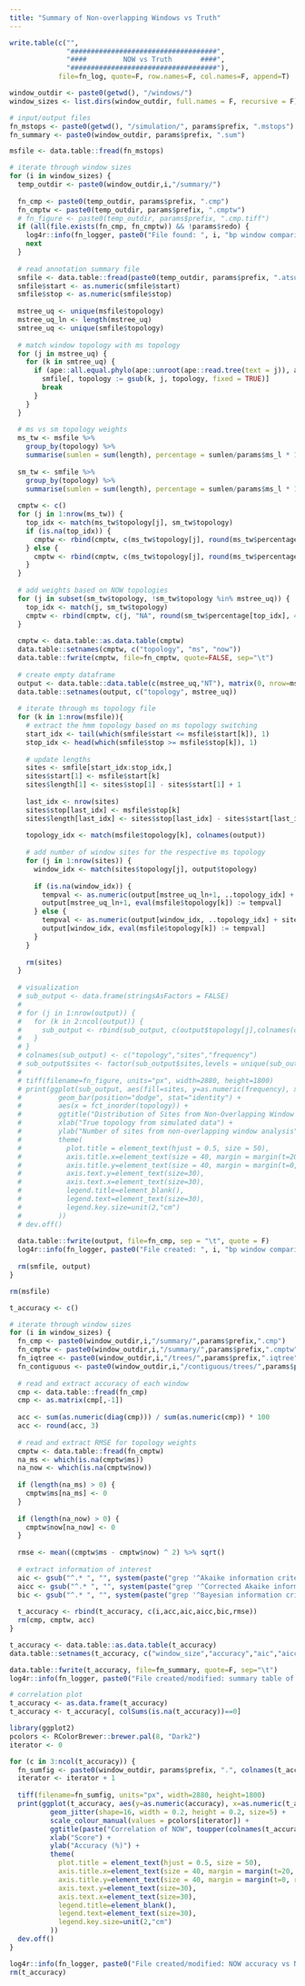 ```yaml
---
title: "Summary of Non-overlapping Windows vs Truth"
---
```


```r
write.table(c("",
              "####################################",
              "####         NOW vs Truth       ####",
              "####################################"),
            file=fn_log, quote=F, row.names=F, col.names=F, append=T)

window_outdir <- paste0(getwd(), "/windows/")
window_sizes <- list.dirs(window_outdir, full.names = F, recursive = F)

# input/output files
fn_mstops <- paste0(getwd(), "/simulation/", params$prefix, ".mstops")
fn_summary <- paste0(window_outdir, params$prefix, ".sum")
```

```r
msfile <- data.table::fread(fn_mstops)

# iterate through window sizes
for (i in window_sizes) {
  temp_outdir <- paste0(window_outdir,i,"/summary/")
  
  fn_cmp <- paste0(temp_outdir, params$prefix, ".cmp")
  fn_cmptw <- paste0(temp_outdir, params$prefix, ".cmptw")
  # fn_figure <- paste0(temp_outdir, params$prefix, ".cmp.tiff")
  if (all(file.exists(fn_cmp, fn_cmptw)) && !params$redo) {
    log4r::info(fn_logger, paste0("File found: ", i, "bp window comparison file."))
    next
  }
  
  # read annotation summary file
  smfile <- data.table::fread(paste0(temp_outdir, params$prefix, ".atsum"))
  smfile$start <- as.numeric(smfile$start)
  smfile$stop <- as.numeric(smfile$stop)
  
  mstree_uq <- unique(msfile$topology)
  mstree_uq_ln <- length(mstree_uq)
  smtree_uq <- unique(smfile$topology)
  
  # match window topology with ms topology
  for (j in mstree_uq) {
    for (k in smtree_uq) {
      if (ape::all.equal.phylo(ape::unroot(ape::read.tree(text = j)), ape::read.tree(text = k))) {
        smfile[, topology := gsub(k, j, topology, fixed = TRUE)]
        break
      }
    }
  }
  
  # ms vs sm topology weights
  ms_tw <- msfile %>%
    group_by(topology) %>%
    summarise(sumlen = sum(length), percentage = sumlen/params$ms_l * 100)
  
  sm_tw <- smfile %>%
    group_by(topology) %>%
    summarise(sumlen = sum(length), percentage = sumlen/params$ms_l * 100)
  
  cmptw <- c()
  for (j in 1:nrow(ms_tw)) {
    top_idx <- match(ms_tw$topology[j], sm_tw$topology)
    if (is.na(top_idx)) {
      cmptw <- rbind(cmptw, c(ms_tw$topology[j], round(ms_tw$percentage[j], 4), "NA"))
    } else {
      cmptw <- rbind(cmptw, c(ms_tw$topology[j], round(ms_tw$percentage[j], 4), round(sm_tw$percentage[top_idx], 4)))
    }
  }
  
  # add weights based on NOW topologies
  for (j in subset(sm_tw$topology, !sm_tw$topology %in% mstree_uq)) {
    top_idx <- match(j, sm_tw$topology)
    cmptw <- rbind(cmptw, c(j, "NA", round(sm_tw$percentage[top_idx], 4)))
  }
  
  cmptw <- data.table::as.data.table(cmptw)
  data.table::setnames(cmptw, c("topology", "ms", "now"))
  data.table::fwrite(cmptw, file=fn_cmptw, quote=FALSE, sep="\t")
  
  # create empty dataframe
  output <- data.table::data.table(c(mstree_uq,"NT"), matrix(0, nrow=mstree_uq_ln+1, ncol=mstree_uq_ln))
  data.table::setnames(output, c("topology", mstree_uq))
  
  # iterate through ms topology file
  for (k in 1:nrow(msfile)){
    # extract the hmm topology based on ms topology switching
    start_idx <- tail(which(smfile$start <= msfile$start[k]), 1)
    stop_idx <- head(which(smfile$stop >= msfile$stop[k]), 1)
    
    # update lengths
    sites <- smfile[start_idx:stop_idx,]
    sites$start[1] <- msfile$start[k]
    sites$length[1] <- sites$stop[1] - sites$start[1] + 1
    
    last_idx <- nrow(sites)
    sites$stop[last_idx] <- msfile$stop[k]
    sites$length[last_idx] <- sites$stop[last_idx] - sites$start[last_idx] + 1
    
    topology_idx <- match(msfile$topology[k], colnames(output))
    
    # add number of window sites for the respective ms topology
    for (j in 1:nrow(sites)) {
      window_idx <- match(sites$topology[j], output$topology)
      
      if (is.na(window_idx)) {
        tempval <- as.numeric(output[mstree_uq_ln+1, ..topology_idx] + sites$length[j])
        output[mstree_uq_ln+1, eval(msfile$topology[k]) := tempval]
      } else {
        tempval <- as.numeric(output[window_idx, ..topology_idx] + sites$length[j])
        output[window_idx, eval(msfile$topology[k]) := tempval]
      }
    }
    
    rm(sites)
  }
  
  # visualization
  # sub_output <- data.frame(stringsAsFactors = FALSE)
  # 
  # for (j in 1:nrow(output)) {
  #   for (k in 2:ncol(output)) {
  #     sub_output <- rbind(sub_output, c(output$topology[j],colnames(output[k]),output[j,k]))
  #   }
  # }
  # colnames(sub_output) <- c("topology","sites","frequency")
  # sub_output$sites <- factor(sub_output$sites,levels = unique(sub_output$sites),ordered = T)
  # 
  # tiff(filename=fn_figure, units="px", width=2880, height=1800)
  # print(ggplot(sub_output, aes(fill=sites, y=as.numeric(frequency), x=topology)) + 
  #         geom_bar(position="dodge", stat="identity") +
  #         aes(x = fct_inorder(topology)) +
  #         ggtitle("Distribution of Sites from Non-Overlapping Window Analysis in Simulated Dataset") + 
  #         xlab("True topology from simulated data") +
  #         ylab("Number of sites from non-overlapping window analysis") +
  #         theme(
  #           plot.title = element_text(hjust = 0.5, size = 50),
  #           axis.title.x=element_text(size = 40, margin = margin(t=20, r=0, b=0, l=0)),
  #           axis.title.y=element_text(size = 40, margin = margin(t=0, r=20, b=0, l=0)),
  #           axis.text.y=element_text(size=30),
  #           axis.text.x=element_text(size=30),
  #           legend.title=element_blank(),
  #           legend.text=element_text(size=30),
  #           legend.key.size=unit(2,"cm")
  #         ))
  # dev.off()
  
  data.table::fwrite(output, file=fn_cmp, sep = "\t", quote = F)
  log4r::info(fn_logger, paste0("File created: ", i, "bp window comparison files (", params$prefix, ".cmp)."))
  
  rm(smfile, output)
}

rm(msfile)
```

```r
t_accuracy <- c()

# iterate through window sizes
for (i in window_sizes) {
  fn_cmp <- paste0(window_outdir,i,"/summary/",params$prefix,".cmp")
  fn_cmptw <- paste0(window_outdir,i,"/summary/",params$prefix,".cmptw")
  fn_iqtree <- paste0(window_outdir,i,"/trees/",params$prefix,".iqtree")
  fn_contiguous <- paste0(window_outdir,i,"/contiguous/trees/",params$prefix,".iqtree")
  
  # read and extract accuracy of each window
  cmp <- data.table::fread(fn_cmp)
  cmp <- as.matrix(cmp[,-1])
  
  acc <- sum(as.numeric(diag(cmp))) / sum(as.numeric(cmp)) * 100
  acc <- round(acc, 3)
  
  # read and extract RMSE for topology weights
  cmptw <- data.table::fread(fn_cmptw)
  na_ms <- which(is.na(cmptw$ms))
  na_now <- which(is.na(cmptw$now))
  
  if (length(na_ms) > 0) {
    cmptw$ms[na_ms] <- 0
  }
  
  if (length(na_now) > 0) {
    cmptw$now[na_now] <- 0
  }
  
  rmse <- mean((cmptw$ms - cmptw$now) ^ 2) %>% sqrt()
  
  # extract information of interest
  aic <- gsub("^.* ", "", system(paste("grep '^Akaike information criterion'",fn_iqtree), intern = T))
  aicc <- gsub("^.* ", "", system(paste("grep '^Corrected Akaike information criterion'",fn_iqtree), intern = T))
  bic <- gsub("^.* ", "", system(paste("grep '^Bayesian information criterion'",fn_iqtree), intern = T))
  
  t_accuracy <- rbind(t_accuracy, c(i,acc,aic,aicc,bic,rmse))
  rm(cmp, cmptw, acc)
}

t_accuracy <- data.table::as.data.table(t_accuracy)
data.table::setnames(t_accuracy, c("window_size","accuracy","aic","aicc","bic","rmse"))

data.table::fwrite(t_accuracy, file=fn_summary, quote=F, sep="\t")
log4r::info(fn_logger, paste0("File created/modified: summary table of NOW and ms (", params$prefix, ".sum)."))

# correlation plot
t_accuracy <- as.data.frame(t_accuracy)
t_accuracy <- t_accuracy[, colSums(is.na(t_accuracy))==0]

library(ggplot2)
pcolors <- RColorBrewer::brewer.pal(8, "Dark2")
iterator <- 0

for (c in 3:ncol(t_accuracy)) {
  fn_sumfig <- paste0(window_outdir, params$prefix, ".", colnames(t_accuracy)[c],".tiff")
  iterator <- iterator + 1
  
  tiff(filename=fn_sumfig, units="px", width=2880, height=1800)
  print(ggplot(t_accuracy, aes(y=as.numeric(accuracy), x=as.numeric(t_accuracy[,c]), ymin=0, ymax=100)) + 
          geom_jitter(shape=16, width = 0.2, height = 0.2, size=5) +
          scale_colour_manual(values = pcolors[iterator]) +
          ggtitle(paste("Correlation of NOW", toupper(colnames(t_accuracy)[c]), "and Accuracy")) + 
          xlab("Score") +
          ylab("Accuracy (%)") +
          theme(
            plot.title = element_text(hjust = 0.5, size = 50),
            axis.title.x=element_text(size = 40, margin = margin(t=20, r=0, b=0, l=0)),
            axis.title.y=element_text(size = 40, margin = margin(t=0, r=20, b=0, l=0)),
            axis.text.y=element_text(size=30),
            axis.text.x=element_text(size=30),
            legend.title=element_blank(),
            legend.text=element_text(size=30),
            legend.key.size=unit(2,"cm")
          ))
  dev.off()
}

log4r::info(fn_logger, paste0("File created/modified: NOW accuracy vs NOW IC correlation plots."))
rm(t_accuracy)
```